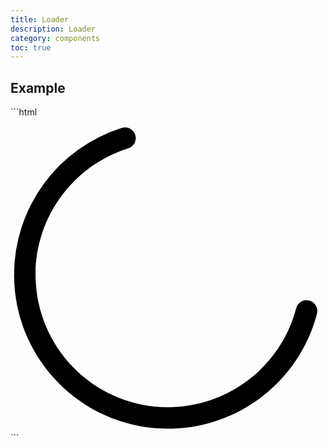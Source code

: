 ```yaml
---
title: Loader
description: Loader
category: components
toc: true
---
```



## Example

<Snippet lang="html">
    <Fragment slot="html">
        ```html
        <span class="loader" role="status">
    <svg viewBox="0 0 44 44" xmlns="http://www.w3.org/2000/svg"><path
        d="M15.542 1.487A21.507 21.507 0 00.5 22c0 11.874 9.626 21.5 21.5 21.5 9.847 0 18.364-6.675 20.809-16.072a1.5 1.5 0 00-2.904-.756C37.803 34.755 30.473 40.5 22 40.5 11.783 40.5 3.5 32.217 3.5 22c0-8.137 5.3-15.247 12.942-17.65a1.5 1.5 0 10-.9-2.863z"></path></svg>
  </span>
        ```
    </Fragment>
</Snippet>

